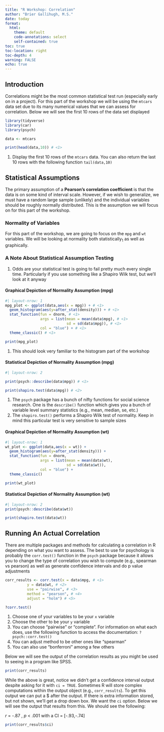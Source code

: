 ```yaml
---
title: "R Workshop: Correlation"
author: "Brier Gallihugh, M.S."
date: today
format: 
  html:
    theme: default
    code-annotations: select
    self-contained: true
toc: true
toc-location: right
toc-depth: 4
warning: FALSE
echo: true
---
```


## Introduction

Correlations might be the most common statistical test run (especially early on in a project). For this part of the workshop we will be using the `mtcars` data set due to its many numerical values that we can assess for correlation. Below we will see the first 10 rows of the data set displayed

```r
library(tidyverse)
library(car)
library(psych)

data <- mtcars

print(head(data,10)) # <1>
```
1.  Display the first 10 rows of the `mtcars` data. You can also return the last 10 rows with the following function `tail(data,10)`

## Statistical Assumptions

The primary assumption of a **Pearson's correlation coefficient** is that the data is on some kind of interval scale. However, if we wish to generalize, we must have a random large sample (unlikely) and the individual variables should be roughly normally distributed. This is the assumption we will focus on for this part of the workshop.

### Normality of Variables

For this part of the workshop, we are going to focus on the `mpg` and `wt` variables. We will be looking at normality both statistically~1~ as well as graphically.

::: {.callout-important}
### A Note About Statistical Assumption Testing
1. Odds are your statistical test is going to fail pretty much every single time. Particularly if you use something like a Shapiro Wilk test, but we'll look at it anyway
:::

#### Graphical Depiction of Normality Assumption (mpg)
```r
#| layout-nrow: 1
mpg_plot <- ggplot(data,aes(x = mpg)) + # <1>
  geom_histogram(aes(y=after_stat(density))) + # <1>
  stat_function(fun = dnorm, # <1>
                args = list(mean = mean(data$mpg), # <1>
                            sd = sd(data$mpg)), # <1>
                col = "blue") + # <1>
  theme_classic() # <1>

print(mpg_plot)
```
1. This should look very familiar to the histogram part of the workshop

#### Statistical Depiction of Normality Assumption (mpg)
```r
#| layout-nrow: 2

print(psych::describe(data$mpg)) # <1>

print(shapiro.test(data$mpg)) # <2>
```
1. The `psych` package has a bunch of nifty functions for social science research. One is the `describe()` function which gives you a bunch of variable level summary statistics (e.g., mean, median, se, etc.)
2. The `shapiro.test()` performs a Shapiro Wilk test of normality. Keep in mind this particular test is very sensitive to sample sizes

#### Graphical Depiction of Normality Assumption (wt)
```r
#| layout-nrow: 1
wt_plot <- ggplot(data,aes(x = wt)) +
  geom_histogram(aes(y=after_stat(density))) + 
  stat_function(fun = dnorm,
                args = list(mean = mean(data$wt),
                            sd = sd(data$wt)),
                col = "blue") + 
  theme_classic()

print(wt_plot)
```


#### Statistical Depiction of Normality Assumption (wt)
```r
#| layout-nrow: 2
print(psych::describe(data$wt))

print(shapiro.test(data$wt))
```

## Running An Actual Correlation

There are multiple packages and methods for calculating a correlation in R depending on what you want to assess. The best to use for psychology is probably the  `corr.test()` function in the `psych` package because it allows you to change the type of correlation you wish to compute (e.g., spearman vs pearson) as well as generate confidence intervals and do p value adjustments

```r
corr_results <- corr.test(x = data$mpg, # <1>
          y = data$wt, # <2>
          use = "pairwise", # <3>
          method = "pearson", # <4>
          adjust = "holm") # <5>

?corr.test()
```
1. Choose one of your variables to be your `x` variable
2. Choose the other to be your `y` variable
3. You can choose "pairwise" or "complete". For information on what each does, use the following function to access the documentation: `?psych::corr.test()`
4. You can adjust method to be other ones like "spearman"
5. You can also use "bonferroni" among a few others

Below we will see the output of the correlation results as you might be used to seeing in a program like SPSS. 
```r
print(corr_results)
```

While the above is great, notice we didn't get a confidence interval output despite asking for it with `ci = TRUE`. Sometimes R will store complex computations within the output object (e.g., `corr_results`). To get this output we can put a $ after the output. If there is extra information stored, but not shown, we'll get a drop down box. We want the `ci` option. Below we will see the output that results from this. We should see the following:

$r$ = -.87 , $p$ < .001 with a CI = [-.93,-.74]

```r
print(corr_results$ci)
```
